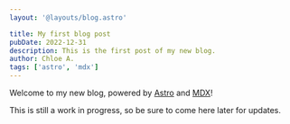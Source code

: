 ```yaml
---
layout: '@layouts/blog.astro'

title: My first blog post
pubDate: 2022-12-31
description: This is the first post of my new blog.
author: Chloe A.
tags: ['astro', 'mdx']
---
```


Welcome to my new blog, powered by [Astro](https://astro.build 'Astro') and [MDX](https://mdxjs.com 'MDX')!

This is still a work in progress, so be sure to come here later for updates.
